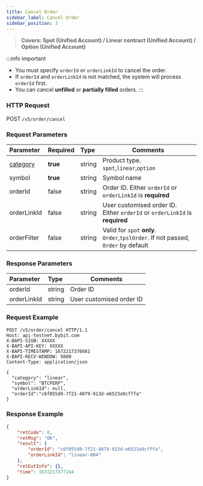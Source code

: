 ```yaml
---
title: Cancel Order
sidebar_label: Cancel Order
sidebar_position: 3
---
```

> **Covers: Spot (Unified Account) / Linear contract (Unified Account) / Option (Unified Account)**

:::info important
- You must specify `orderId` or `orderLinkId` to cancel the order.
- If `orderId` and `orderLinkId` is not matched, the system will process `orderId` first.
- You can cancel **unfilled** or **partially filled** orders.
:::

### HTTP Request
POST `/v5/order/cancel`

### Request Parameters
| Parameter | Required | Type | Comments|
|:----- |:-------|:-----|------ |
|[category](../enum#category) |**true** |string |Product type. `spot`,`linear`,`option` |
|symbol |**true** |string |Symbol name|
|orderId |false |string |Order ID. Either `orderId` or `orderLinkId` is **required** |
|orderLinkId |false |string |User customised order ID. Either `orderId` or `orderLinkId` is **required** |
|orderFilter |false |string |Valid for `spot` **only**. `Order`,`tpslOrder`. If not passed, `Order` by default|

### Response Parameters
| Parameter | Type | Comments|
|:----- |:-----|----- |
|orderId |string |Order ID |
|orderLinkId |string |User customised order ID |

### Request Example

```http
POST /v5/order/cancel HTTP/1.1
Host: api-testnet.bybit.com
X-BAPI-SIGN: XXXXX
X-BAPI-API-KEY: XXXXX
X-BAPI-TIMESTAMP: 1672217376681
X-BAPI-RECV-WINDOW: 5000
Content-Type: application/json

{
  "category": "linear",
  "symbol": "BTCPERP",
  "orderLinkId": null,
  "orderId":"c6f055d9-7f21-4079-913d-e6523a9cfffa"
}
```

### Response Example

```json
{
    "retCode": 0,
    "retMsg": "OK",
    "result": {
        "orderId": "c6f055d9-7f21-4079-913d-e6523a9cfffa",
        "orderLinkId": "linear-004"
    },
    "retExtInfo": {},
    "time": 1672217377164
}
```